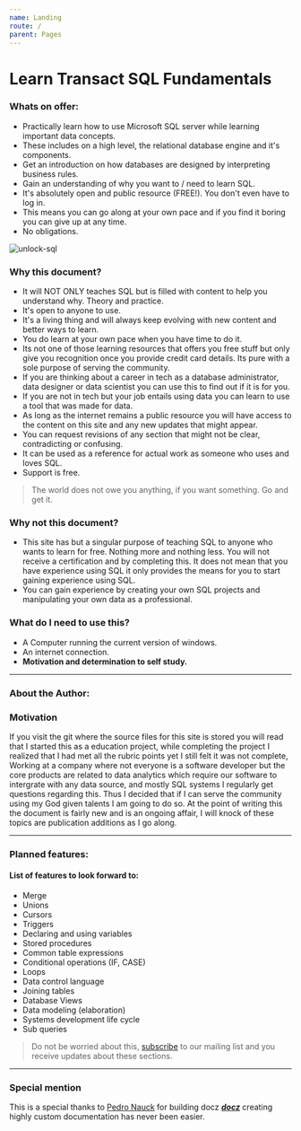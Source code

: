 ```yaml
---
name: Landing
route: /
parent: Pages
---
```



<style jsx="true" global="true">{`
    .author-creds h2{
        margin: 0;
    }
    [alt="fpimage"]:parent{
        align-text: center;
    }
    .btn{
        font-size: 1.5em;
        padding: 10px 5px;
    }
    [alt="unlock-sql"]:parent{
        display: flex;
    }
    [alt="unlock-sql"] {
        position: relative;
        width: 100%;
        height: 10%;
    }
    li{
        list-style-position: outside;
    }
    li h5{
        margin: 0;
    }
    li span{
        color: black;
        font-size: 0.75em;
    }
`}</style>

# Learn Transact SQL Fundamentals

<SubTitle/>

<LandingImgtext/>

### Whats on offer:

- Practically learn how to use Microsoft SQL server while learning important data concepts.
- These includes on a high level, the relational database engine and it's components.
- Get an introduction on how databases are designed by interpreting business rules.
- Gain an understanding of why you want to / need to learn SQL. 
- It's absolutely open and public resource (FREE!). You don't even have to log in.
- This means you can go along at your own pace and if you find it boring you can give up at any time.
- No obligations.

![unlock-sql](http://ex-online-server-01.gq/img/unlock-data.jpg)

### Why this document?

- It will NOT ONLY teaches SQL but is filled with content to help you understand why. Theory and practice.
- It's open to anyone to use.
- It's a living thing and will always keep evolving with new content and better ways to learn.
- You do learn at your own pace when you have time to  do it.
- Its not one of those learning resources that offers you free stuff but only give you recognition once you provide credit card details. Its pure with a sole purpose of serving the community.
- If you are thinking about a career in tech as a database administrator, data designer or data scientist you can use this to find out if it is for you.
- If you are not in tech but your job entails using data you can learn to use a tool that was made for data.
- As long as the internet remains a public resource you will have access to the content on this site and any new updates that might appear.
- You can request revisions of any section that might not be clear, contradicting or confusing.
- It can be used as a reference for actual work as someone who uses and loves SQL.
- Support is free. 

> The world does not owe you anything, if you want something. Go and get it.

### Why not this document?

*   This site has but a singular purpose of teaching SQL to anyone who wants to learn for free. Nothing more and nothing less. You will not receive a certification and by completing this. It does not mean that you have experience using SQL it only provides the means for you to start gaining experience using SQL. 
*   You can gain experience by creating your own SQL projects and manipulating your own data as a professional.


### What do I need to use this? 

* A Computer running the current version of windows. 
* An internet connection.
* **Motivation and determination to self study.**

---
### About the Author:

<AboutAuthor callBadge={false}/>

### Motivation

If you visit the git where the source files for this site is stored you will read that I started this as a education project, while completing the project I realized that I had met all the rubric points yet I still felt it was not complete, Working at a company where not everyone is a software developer but the core products are related to data analytics which require our software to intergrate with any data source, and mostly SQL systems I regularly get questions regarding this. Thus I decided that if I can serve the community using my God given talents I am going to do so. At the point of writing this the document is fairly new and is an ongoing affair, I will knock of these topics are publication additions as I go along. 

---

### Planned features:

#### List of features to look forward to:

- Merge
- Unions
- Cursors
- Triggers
- Declaring and using variables
- Stored procedures
- Common table expressions
- Conditional operations (IF, CASE)
- Loops
- Data control language
- Joining tables
- Database Views
- Data modeling (elaboration)
- Systems development life cycle
- Sub queries

> Do not be worried about this, [subscribe]() to our mailing list and you receive updates about these sections.

---

### Special mention

This is a special thanks to [Pedro Nauck](https://github.com/pedronauck) for building docz ***[docz](https://www.docz.site/)*** creating highly custom documentation has never been easier.